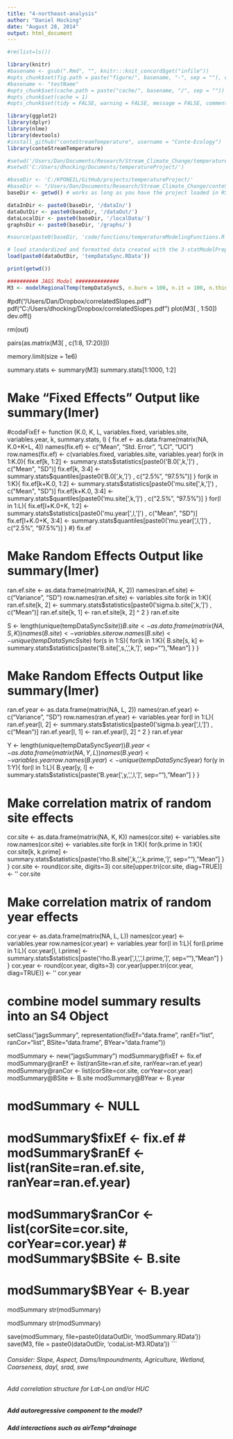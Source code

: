 ```yaml
---
title: "4-northeast-analysis"
author: "Daniel Hocking"
date: "August 28, 2014"
output: html_document
---
```


```r
#rm(list=ls())

library(knitr)
#basename <- gsub(".Rmd", "", knitr:::knit_concord$get("infile"))
#opts_chunk$set(fig.path = paste("figure/", basename, "-", sep = ""), cache.path = paste("cache/", basename, "/", sep = ""))
#basename <- "testName"
#opts_chunk$set(cache.path = paste("cache/", basename, "/", sep = ""))
#opts_chunk$set(cache = 1)
#opts_chunk$set(tidy = FALSE, warning = FALSE, message = FALSE, comment = NA, verbose = TRUE)

```


```r
library(ggplot2)
library(dplyr)
library(nlme)
library(devtools)
#install_github("conteStreamTemperature", username = "Conte-Ecology")
library(conteStreamTemperature)

#setwd('/Users/Dan/Documents/Research/Stream_Climate_Change/temperatureProject/')
#setwd('C:/Users/dhocking/Documents/temperatureProject/')

#baseDir <- 'C:/KPONEIL/GitHub/projects/temperatureProject/'
#baseDir <- "/Users/Dan/Documents/Research/Stream_Climate_Change/conteStreamTemperature_northeast"
baseDir <- getwd() # works as long as you have the project loaded in RStudio - does not work for kniting

dataInDir <- paste0(baseDir, '/dataIn/')
dataOutDir <- paste0(baseDir, '/dataOut/')
dataLocalDir <- paste0(baseDir, '/localData/')
graphsDir <- paste0(baseDir, '/graphs/')

#source(paste0(baseDir, 'code/functions/temperatureModelingFunctions.R'))

# load standardized and formatted data created with the 3-statModelPrep.Rmd script
load(paste0(dataOutDir, 'tempDataSync.RData'))
```

```r
print(getwd())
```


```r
########## JAGS Model ##############
M3 <- modelRegionalTemp(tempDataSyncS, n.burn = 100, n.it = 100, n.thin = 3, n.chains = 3, coda = TRUE)

```

#pdf("/Users/Dan/Dropbox/correlatedSlopes.pdf")
pdf("C:/Users/dhocking/Dropbox/correlatedSlopes.pdf")
plot(M3[ , 1:50])
dev.off()

rm(out)

pairs(as.matrix(M3[ , c(1:8, 17:20)]))

memory.limit(size = 1e6)

summary.stats <- summary(M3)
summary.stats[1:1000, 1:2]

# Make "Fixed Effects" Output like summary(lmer)
#codaFixEf <- function (K.0, K, L, variables.fixed, variables.site, variables.year, k, summary.stats, l) {
  fix.ef <- as.data.frame(matrix(NA, K.0+K+L, 4))
  names(fix.ef) <- c("Mean", "Std. Error", "LCI", "UCI")
  row.names(fix.ef) <- c(variables.fixed, variables.site, variables.year)
  for(k in 1:K.0){
    fix.ef[k, 1:2] <- summary.stats$statistics[paste0('B.0[',k,']') , c("Mean", "SD")]
    fix.ef[k, 3:4] <- summary.stats$quantiles[paste0('B.0[',k,']') , c("2.5%", "97.5%")]
  }
  for(k in 1:K){
    fix.ef[k+K.0, 1:2] <- summary.stats$statistics[paste0('mu.site[',k,']') , c("Mean", "SD")]
    fix.ef[k+K.0, 3:4] <- summary.stats$quantiles[paste0('mu.site[',k,']') , c("2.5%", "97.5%")]
  }
  for(l in 1:L){
    fix.ef[l+K.0+K, 1:2] <- summary.stats$statistics[paste0('mu.year[',l,']') , c("Mean", "SD")]
    fix.ef[l+K.0+K, 3:4] <- summary.stats$quantiles[paste0('mu.year[',l,']') , c("2.5%", "97.5%")]
  }
#}
fix.ef

# Make Random Effects Output like summary(lmer)
ran.ef.site <- as.data.frame(matrix(NA, K, 2))
names(ran.ef.site) <- c("Variance", "SD")
row.names(ran.ef.site) <- variables.site
for(k in 1:K){
  ran.ef.site[k, 2] <- summary.stats$statistics[paste0('sigma.b.site[',k,']') , c("Mean")]
  ran.ef.site[k, 1] <- ran.ef.site[k, 2] ^ 2
}
ran.ef.site

S <- length(unique(tempDataSyncS$site))
B.site <- as.data.frame(matrix(NA, S, K))
names(B.site) <- variables.site
row.names(B.site) <- unique(tempDataSyncS$site)
for(s in 1:S){
  for(k in 1:K){
    B.site[s, k] <- summary.stats$statistics[paste('B.site[',s,',',k,']', sep=""), "Mean"]
  }
}

# Make Random Effects Output like summary(lmer)
ran.ef.year <- as.data.frame(matrix(NA, L, 2))
names(ran.ef.year) <- c("Variance", "SD")
row.names(ran.ef.year) <- variables.year
for(l in 1:L){
  ran.ef.year[l, 2] <- summary.stats$statistics[paste0('sigma.b.year[',l,']') , c("Mean")]
  ran.ef.year[l, 1] <- ran.ef.year[l, 2] ^ 2
}
ran.ef.year

Y <- length(unique(tempDataSyncS$year))
B.year <- as.data.frame(matrix(NA, Y, L))
names(B.year) <- variables.year
row.names(B.year) <- unique(tempDataSyncS$year)
for(y in 1:Y){
  for(l in 1:L){
    B.year[y, l] <- summary.stats$statistics[paste('B.year[',y,',',l,']', sep=""), "Mean"]
  }
}

# Make correlation matrix of random site effects
cor.site <- as.data.frame(matrix(NA, K, K))
names(cor.site) <- variables.site
row.names(cor.site) <- variables.site
for(k in 1:K){
  for(k.prime in 1:K){
    cor.site[k, k.prime] <- summary.stats$statistics[paste('rho.B.site[',k,',',k.prime,']', sep=""), "Mean"]
  }
}
cor.site <- round(cor.site, digits=3)
cor.site[upper.tri(cor.site, diag=TRUE)] <- ''
cor.site

# Make correlation matrix of random year effects
cor.year <- as.data.frame(matrix(NA, L, L))
names(cor.year) <- variables.year
row.names(cor.year) <- variables.year
for(l in 1:L){
  for(l.prime in 1:L){
    cor.year[l, l.prime] <- summary.stats$statistics[paste('rho.B.year[',l,',',l.prime,']', sep=""), "Mean"]
  }
}
cor.year <- round(cor.year, digits=3)
cor.year[upper.tri(cor.year, diag=TRUE)] <- ''
cor.year

# combine model summary results into an S4 Object
setClass("jagsSummary",
         representation(fixEf="data.frame",
                        ranEf="list",
                        ranCor="list",
                        BSite="data.frame",
                        BYear="data.frame"))

modSummary <- new("jagsSummary")
modSummary@fixEf <- fix.ef
modSummary@ranEf <- list(ranSite=ran.ef.site, ranYear=ran.ef.year)
modSummary@ranCor <- list(corSite=cor.site, corYear=cor.year)
modSummary@BSite <- B.site
modSummary@BYear <- B.year

# modSummary <- NULL
# modSummary$fixEf <- fix.ef
# modSummary$ranEf <- list(ranSite=ran.ef.site, ranYear=ran.ef.year)
# modSummary$ranCor <- list(corSite=cor.site, corYear=cor.year)
# modSummary$BSite <- B.site
# modSummary$BYear <- B.year

modSummary
str(modSummary)

modSummary
str(modSummary)

save(modSummary, file=paste0(dataOutDir, 'modSummary.RData'))
save(M3, file = paste0(dataOutDir, 'codaList-M3.RData'))
```


###### Consider: Slope, Aspect, Dams/Impoundments, Agriculture, Wetland, Coarseness, dayl, srad, swe

###### Add correlation structure for Lat-Lon and/or HUC ########

##### Add autoregressive component to the model? #########

##### Add interactions such as airTemp*drainage






